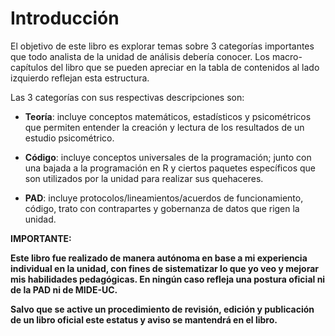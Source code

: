 # Introducción {.unnumbered}

El objetivo de este libro es explorar temas sobre 3 categorías importantes que todo analista de la unidad de análisis debería conocer. Los macro-capítulos del libro que se pueden apreciar en la tabla de contenidos al lado izquierdo reflejan esta estructura.

Las 3 categorías con sus respectivas descripciones son:

-   **Teoría**: incluye conceptos matemáticos, estadísticos y psicométricos que permiten entender la creación y lectura de los resultados de un estudio psicométrico.

-   **Código**: incluye conceptos universales de la programación; junto con una bajada a la programación en R y ciertos paquetes específicos que son utilizados por la unidad para realizar sus quehaceres.

-   **PAD**: incluye protocolos/lineamientos/acuerdos de funcionamiento, código, trato con contrapartes y gobernanza de datos que rigen la unidad.

**IMPORTANTE:**

**Este libro fue realizado de manera autónoma en base a mi experiencia individual en la unidad, con fines de sistematizar lo que yo veo y mejorar mis habilidades pedagógicas. En ningún caso refleja una postura oficial ni de la PAD ni de MIDE-UC.**

**Salvo que se active un procedimiento de revisión, edición y publicación de un libro oficial este estatus y aviso se mantendrá en el libro.**
